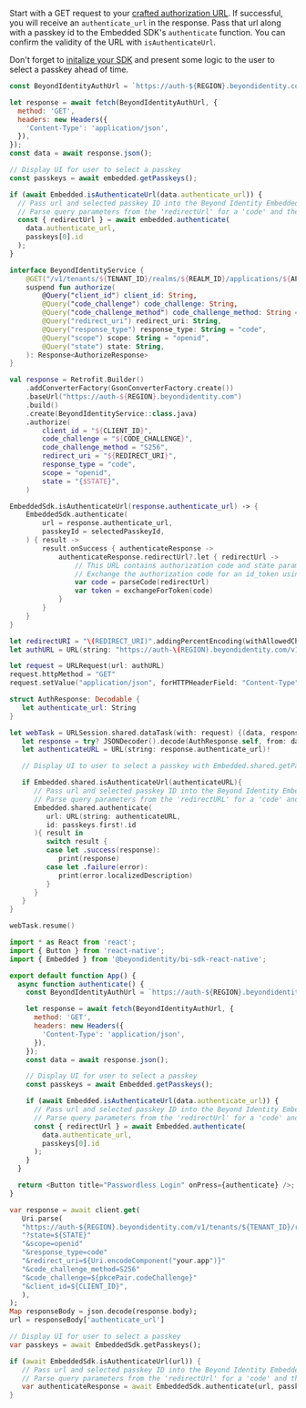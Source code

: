 
Start with a GET request to your [crafted authorization URL](authentication#1-craft-authorization-url). If successful, you will receive an `authenticate_url` in the response. Pass that url along with a passkey id to the Embedded SDK's `authenticate` function. You can confirm the validity of the URL with `isAuthenticateUrl`.

Don't forget to [initalize your SDK](./sdk-setup) and present some logic to the user to select a passkey ahead of time.

<Tabs groupId="authenticate-platform" queryString>

<TabItem value="javascript" label="Javascript">

```javascript
const BeyondIdentityAuthUrl = `https://auth-${REGION}.beyondidentity.com/v1/tenants/${TENANT_ID}/realms/${REALM_ID}/applications/${APPLICATION_ID}/authorize?response_type=code&client_id=${CLIENT_ID}&redirect_uri=${URI_ENCODED_REDIRECT_URI}&scope=openid&state=${STATE}&code_challenge_method=S256&code_challenge=${PKCE_CODE_CHALLENGE}`;

let response = await fetch(BeyondIdentityAuthUrl, {
  method: 'GET',
  headers: new Headers({
    'Content-Type': 'application/json',
  }),
});
const data = await response.json();

// Display UI for user to select a passkey
const passkeys = await embedded.getPasskeys();

if (await Embedded.isAuthenticateUrl(data.authenticate_url)) {
  // Pass url and selected passkey ID into the Beyond Identity Embedded SDK authenticate function
  // Parse query parameters from the 'redirectUrl' for a 'code' and then exchange that code for an access token in a server
  const { redirectUrl } = await embedded.authenticate(
    data.authenticate_url,
    passkeys[0].id
  );
}
```

</TabItem>

<TabItem value="kotlin" label="Kotlin">

```kotlin
interface BeyondIdentityService {
    @GET("/v1/tenants/${TENANT_ID}/realms/${REALM_ID}/applications/${APPLICATION_ID}/authorize")
    suspend fun authorize(
        @Query("client_id") client_id: String,
        @Query("code_challenge") code_challenge: String,
        @Query("code_challenge_method") code_challenge_method: String = "S256",
        @Query("redirect_uri") redirect_uri: String,
        @Query("response_type") response_type: String = "code",
        @Query("scope") scope: String = "openid",
        @Query("state") state: String,
    ): Response<AuthorizeResponse>
}

val response = Retrofit.Builder()
    .addConverterFactory(GsonConverterFactory.create())
    .baseUrl("https://auth-${REGION}.beyondidentity.com")
    .build()
    .create(BeyondIdentityService::class.java)
    .authorize(
        client_id = "${CLIENT_ID}",
        code_challenge = "${CODE_CHALLENGE}",
        code_challenge_method = "S256",
        redirect_uri = "${REDIRECT_URI}",
        response_type = "code",
        scope = "openid",
        state = "{$STATE}",
    )

EmbeddedSdk.isAuthenticateUrl(response.authenticate_url) -> {
    EmbeddedSdk.authenticate(
        url = response.authenticate_url,
        passkeyId = selectedPasskeyId,
    ) { result ->
        result.onSuccess { authenticateResponse ->
            authenticateResponse.redirectUrl?.let { redirectUrl ->
                // This URL contains authorization code and state parameters
                // Exchange the authorization code for an id_token using Beyond Identity's token endpoint.
                var code = parseCode(redirectUrl)
                var token = exchangeForToken(code)
            }
        }
    }
}
```

</TabItem>
<TabItem value="swift" label="Swift">

```swift
let redirectURI = "\(REDIRECT_URI)".addingPercentEncoding(withAllowedCharacters: .urlHostAllowed)!
let authURL = URL(string: "https://auth-\(REGION).beyondidentity.com/v1/tenants/\(TENANT_ID)/realms/\(REALM_ID)/applications/\(APPLICATION_ID)/authorize?response_type=code&client_id=\(CLIENT_ID)&redirect_uri=\(redirectURI)&scope=openid&state=\(STATE)")!

let request = URLRequest(url: authURL)
request.httpMethod = "GET"
request.setValue("application/json", forHTTPHeaderField: "Content-Type")

struct AuthResponse: Decodable {
   let authenticate_url: String
}

let webTask = URLSession.shared.dataTask(with: request) {(data, response, error) in
   let response = try? JSONDecoder().decode(AuthResponse.self, from: data)
   let authenticateURL = URL(string: response.authenticate_url)!

   // Display UI to user to select a passkey with Embedded.shared.getPasskeys()

   if Embedded.shared.isAuthenticateUrl(authenticateURL){
      // Pass url and selected passkey ID into the Beyond Identity Embedded SDK authenticate function
      // Parse query parameters from the 'redirectURL' for a 'code' and then exchange that code for an access token in a server
      Embedded.shared.authenticate(
         url: URL(string: authenticateURL,
         id: passkeys.first!.id
      ){ result in
         switch result {
         case let .success(response):
            print(response)
         case let .failure(error):
            print(error.localizedDescription)
         }
      }
   }
}

webTask.resume()
```

</TabItem>
<TabItem value="reactnative" label="React Native">

```javascript
import * as React from 'react';
import { Button } from 'react-native';
import { Embedded } from '@beyondidentity/bi-sdk-react-native';

export default function App() {
  async function authenticate() {
    const BeyondIdentityAuthUrl = `https://auth-${REGION}.beyondidentity.com/v1/tenants/${TENANT_ID}/realms/${REALM_ID}/applications/${APPLICATION_ID}/authorize?response_type=code&client_id=${CLIENT_ID}&redirect_uri=${URI_ENCODED_REDIRECT_URI}&scope=openid&state=${STATE}&code_challenge_method=S256&code_challenge=${PKCE_CODE_CHALLENGE}`;

    let response = await fetch(BeyondIdentityAuthUrl, {
      method: 'GET',
      headers: new Headers({
        'Content-Type': 'application/json',
      }),
    });
    const data = await response.json();

    // Display UI for user to select a passkey
    const passkeys = await Embedded.getPasskeys();

    if (await Embedded.isAuthenticateUrl(data.authenticate_url)) {
      // Pass url and selected passkey ID into the Beyond Identity Embedded SDK authenticate function
      // Parse query parameters from the 'redirectUrl' for a 'code' and then exchange that code for an access token in a server
      const { redirectUrl } = await Embedded.authenticate(
        data.authenticate_url,
        passkeys[0].id
      );
    }
  }

  return <Button title="Passwordless Login" onPress={authenticate} />;
}
```

</TabItem>
<TabItem value="flutter" label="Flutter">

```dart
var response = await client.get(
   Uri.parse(
   "https://auth-${REGION}.beyondidentity.com/v1/tenants/${TENANT_ID}/realms/${REALM_ID}/applications/${APPLICATION_ID}/authorize"
   "?state=${STATE}"
   "&scope=openid"
   "&response_type=code"
   "&redirect_uri=${Uri.encodeComponent("your.app")}"
   "&code_challenge_method=S256"
   "&code_challenge=${pkcePair.codeChallenge}"
   "&client_id=${CLIENT_ID}",
   ),
);
Map responseBody = json.decode(response.body);
url = responseBody['authenticate_url']

// Display UI for user to select a passkey
var passkeys = await EmbeddedSdk.getPasskeys();

if (await EmbeddedSdk.isAuthenticateUrl(url)) {
   // Pass url and selected passkey ID into the Beyond Identity Embedded SDK authenticate function
   // Parse query parameters from the 'redirectUrl' for a 'code' and then exchange that code for an access token in a server
   var authenticateResponse = await EmbeddedSdk.authenticate(url, passkeys.first.id);
}
```

</TabItem>
</Tabs>
